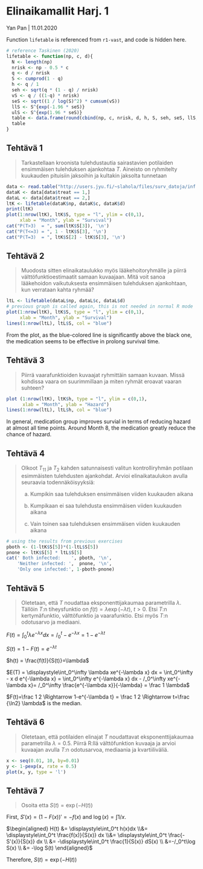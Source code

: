 # Elinaikamallit Harj. 1

Yan Pan | 11.01.2020

Function `lifetable` is referenced from `r1-vast`, and code is hidden here.

```r
# reference Taskinen (2020)
lifetable <- function(np, c, d){
  N <- length(np)
  nrisk <- np - 0.5 * c
  q <- d / nrisk
  S <- cumprod(1 - q)
  h <- q / 1
  seh <- sqrt(q * (1 - q) / nrisk)
  vS <- q / ((1-q) * nrisk)
  seS <- sqrt((1 / log(S)^2) * cumsum(vS))
  llS <- S^{exp(-1.96 * seS)}
  ulS <- S^{exp(1.96 * seS)}
  table <- data.frame(round(cbind(np, c, nrisk, d, h, S, seh, seS, llS, ulS), 4))
  table
}
```

## Tehtävä 1

<blockquote> Tarkastellaan kroonista tulehdustautia sairastavien potilaiden ensimmäisen tulehduksen ajankohtaa $T$. Aineisto on ryhmitelty kuukauden pituisiin jaksoihin ja kultakin jaksolta tunnetaan</blockquote>

```r
data <- read.table("http://users.jyu.fi/~slahola/files/surv_datoja/inf.dat", header = T)
dataK <- data[data$treat == 1,]
dataL <- data[data$treat == 2,]
ltK <- lifetable(dataK$np, dataK$c, dataK$d)
print(ltK)
plot(1:nrow(ltK), ltK$S, type = "l", ylim = c(0,1), 
     xlab = "Month", ylab = "Survival")
cat("P(T>3)  = ", sum(ltK$S[3]), '\n')
cat("P(T<=3) = ", 1 - ltK$S[3], '\n')
cat("P(T=3)  = ", ltK$S[2] - ltK$S[3], '\n')

```


## Tehtävä 2

<blockquote>
Muodosta sitten elinaikataulukko myös lääkehoitoryhmälle ja piirrä välttöfunktioestimaatit samaan kuvaajaan. Mitä voit sanoa lääkehoidon vaikutuksesta ensimmäisen tulehduksen ajankohtaan, kun verrataan kahta
ryhmää?
</blockquote>

```r
ltL <- lifetable(dataL$np, dataL$c, dataL$d)
# previous graph is called again, this is not needed in normal R mode
plot(1:nrow(ltK), ltK$S, type = "l", ylim = c(0,1), 
     xlab = "Month", ylab = "Survival")
lines(1:nrow(ltL), ltL$S, col = "blue")
```

From the plot, as the blue-colored line is significantly above the black one, the medication seems to be effective in prolong survival time.

## Tehtävä 3

<blockquote>
Piirrä vaarafunktioiden kuvaajat ryhmittäin samaan kuvaan. Missä kohdissa vaara on suurimmillaan ja miten ryhmät eroavat vaaran suhteen?
</blockquote>

```r
plot (1:nrow(ltK), ltK$h, type = "l", ylim = c(0,1), 
      xlab = "Month", ylab = "Hazard")
lines(1:nrow(ltL), ltL$h, col = "blue")
```

In general, medication group improves survial in terms of reducing hazard at almost all time points. Around Month 8, the medication greatly reduce the chance of hazard.

## Tehtävä 4

<blockquote>
Olkoot $T_11$ ja $T_2$ kahden satunnaisesti valitun kontrolliryhmän potilaan esimmäisten tulehdusten ajankohdat. Arvioi elinaikataulukon avulla seuraavia todennäköisyyksiä:

a) Kumpikin saa tulehduksen ensimmäisen viiden kuukauden aikana

b) Kumpikaan ei saa tulehdusta ensimmäisen viiden kuukauden aikana

c) Vain toinen saa tulehduksen ensimmäisen viiden kuukauden aikana
</blockquote>

```r
# using the results from previous exercises
pboth <- (1-ltK$S[5])*(1-ltL$S[5])
pnone <- ltK$S[5] * ltL$S[5]
cat(' Both infected:    ', pboth, '\n',
    'Neither infected: ',  pnone, '\n',
    'Only one infected:', 1-pboth-pnone)
```

## Tehtävä 5

<blockquote>
Oletetaan, että $T$ noudattaa eksponenttijakaumaa parametrilla $\lambda$. Tällöin $T$:n tiheysfunktio on $f(t) = \lambda \exp(−\lambda t),\ t>0$. Etsi $T$:n kertymäfunktio, välttöfunktio ja vaarafunktio. Etsi myös $T$:n odotusarvo ja mediaani.
</blockquote>

$F(t) = \displaystyle\int_0^t \lambda e ^{-\lambda x} dx = {/}_0^t -e^{-\lambda x} = 1- e^{-\lambda t}$

$S(t) = 1-F(t) = e^{-\lambda t}$

$h(t) = \frac{f(t)}{S(t)}=\lambda$

$E(T) = \displaystyle\int_0^\infty \lambda xe^{-\lambda x} dx = \int_0^\infty - x d e^{-\lambda x} =  \int_0^\infty e^{-\lambda x} dx - /_0^\infty xe^{-\lambda x}= /_0^\infty  \frac{e^{-\lambda x}}{-\lambda} = \frac 1 \lambda$

$F(t)=\frac 1 2 \Rightarrow 1-e^{-\lambda t} = \frac 1 2 \Rightarrow t=\frac {\ln2} \lambda$ is the median.

## Tehtävä 6

<blockquote>
Oletetaan, että potilaiden elinajat $T$ noudattavat eksponenttijakaumaa parametrilla $\lambda = 0.5$. Piirrä R:llä välttöfunktion kuvaaja ja arvioi kuvaajan avulla $T$:n odotusarvoa, mediaania ja kvartiiliväliä.
</blockquote>

```r
x <- seq(0.01, 10, by=0.01)
y <- 1-pexp(x, rate = 0.5)
plot(x, y, type = 'l')
```

## Tehtävä 7

<blockquote>
Osoita etta $S(t)=\exp(-H(t))$
</blockquote>

First, $S'(x) = (1-F(x))' = - f(x)$ and $\log(x) = \int 1/x$.

$\begin{aligned} H(t) &= \displaystyle\int_0^t h(x)dx \\&= \displaystyle\int_0^t \frac{f(x)}{S(x)} dx \\&= \displaystyle\int_0^t \frac{-S'(x)}{S(x)} dx \\ &= -\displaystyle\int_0^t \frac{1}{S(x)} dS(x) \\ &=-/_0^t\log S(x) \\ &= -\log S(t) \end{aligned}$

Therefore, $S(t) = \exp(-H(t))$
